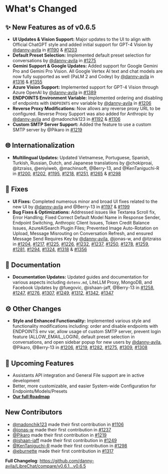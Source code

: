 # What's Changed

## ✨ New Features as of v0.6.5

- **UI Updates & Vision Support:** Major updates to the UI to align with Official ChatGPT style and added initial support for GPT-4 Vision by [@danny-avila](https://github.com/danny-avila) in [#1190](https://github.com/danny-avila/LibreChat/pull/1190) & [#1203](https://github.com/danny-avila/LibreChat/pull/1203)
- **Default Preset Selection:** Implemented default preset selection for conversations by [@danny-avila](https://github.com/danny-avila) in [#1275](https://github.com/danny-avila/LibreChat/pull/1275)
- **Gemini Support & Google Updates:** Added support for Google Gemini Pro and Gemini Pro Vision. All Google Vertex AI text and chat models are now fully supported as well (PaLM 2 and Codey) by [@danny-avila](https://github.com/danny-avila) in [#1316](https://github.com/danny-avila/LibreChat/pull/1316) & [#1355](https://github.com/danny-avila/LibreChat/pull/1355)
- **Azure Vision Support:** Implemented support for GPT-4 Vision through Azure OpenAI by [@danny-avila](https://github.com/danny-avila) in [#1389](https://github.com/danny-avila/LibreChat/pull/1389)
- **ENDPOINTS Environment Variable:** Implemented ordering and disabling of endpoints with `ENDPOINTS` env variable by [@danny-avila](https://github.com/danny-avila) in [#1206](https://github.com/danny-avila/LibreChat/pull/1206)
- **Reverse Proxy Modifications:** Now allows any reverse proxy URL to be configured. Reverse Proxy Support was also added for Anthropic by [@danny-avila](https://github.com/danny-avila) and @madonchik123 in [#1192](https://github.com/danny-avila/LibreChat/pull/1192) & [#1106](https://github.com/danny-avila/LibreChat/pull/1106)
- **Custom SMTP Server Support:** Added the feature to use a custom SMTP server by @Pikaro in [#1219](https://github.com/danny-avila/LibreChat/pull/1219)

## 🌐 Internationalization

- **Multilingual Updates:** Updated Vietnamese, Portuguese, Spanish, Turkish, Russian, Dutch, and Japanese translations by @chokiproai, @itzraiss, @eniyiweb, @machinsoft, @Berry-13, and @KenTaniguchi-R in [#1200](https://github.com/danny-avila/LibreChat/pull/1200), [#1202](https://github.com/danny-avila/LibreChat/pull/1202), [#1195](https://github.com/danny-avila/LibreChat/pull/1195), [#1218](https://github.com/danny-avila/LibreChat/pull/1218), [#1251](https://github.com/danny-avila/LibreChat/pull/1251), [#1265](https://github.com/danny-avila/LibreChat/pull/1265) & [#1298](https://github.com/danny-avila/LibreChat/pull/1298)

## 🔧 Fixes

- **UI Fixes:** Completed numerous minor and broad UI fixes related to the new UI by [@danny-avila](https://github.com/danny-avila) and @Berry-13 in [#1197](https://github.com/danny-avila/LibreChat/pull/1197) & [#1199](https://github.com/danny-avila/LibreChat/pull/1199)
- **Bug Fixes & Optimizations:** Addressed issues like Textarea Scroll fix, Error Handling; Fixed Correct Default Model Name in Response Sender, Endpoint Switching, Anthropic Client Issues, Token Credit Balance Issues, AzureAISearch Plugin Files; Prevented Image Auto-Rotation on Upload, Message Misrouting on Conversation Refresh, and ensured Message Send Requires Key by [@danny-avila](https://github.com/danny-avila), @jonas-w, and @itzraiss in [#1204](https://github.com/danny-avila/LibreChat/pull/1204), [#1217](https://github.com/danny-avila/LibreChat/pull/1217), [#1225](https://github.com/danny-avila/LibreChat/pull/1225), [#1226](https://github.com/danny-avila/LibreChat/pull/1226), [#1232](https://github.com/danny-avila/LibreChat/pull/1232), [#1237](https://github.com/danny-avila/LibreChat/pull/1237), [#1250](https://github.com/danny-avila/LibreChat/pull/1250), [#1278](https://github.com/danny-avila/LibreChat/pull/1278), [#1259](https://github.com/danny-avila/LibreChat/pull/1259), [#1281](https://github.com/danny-avila/LibreChat/pull/1281), [#1294](https://github.com/danny-avila/LibreChat/pull/1294), [#1324](https://github.com/danny-avila/LibreChat/pull/1324), [#1318](https://github.com/danny-avila/LibreChat/pull/1318) & [#1356](https://github.com/danny-avila/LibreChat/pull/1356)

## 📝 Documentation

- **Documentation Updates:** Updated guides and documentation for various aspects including `dotenv.md`, LiteLLM Proxy, MongoDB, and Facebook Updates by @fuegovic, @ishaan-jaff, @Berry-13 in [#1258](https://github.com/danny-avila/LibreChat/pull/1258), [#1247](https://github.com/danny-avila/LibreChat/pull/1247), [#1276](https://github.com/danny-avila/LibreChat/pull/1276), [#1307](https://github.com/danny-avila/LibreChat/pull/1307), [#1249](https://github.com/danny-avila/LibreChat/pull/1249), [#1312](https://github.com/danny-avila/LibreChat/pull/1312), [#1342](https://github.com/danny-avila/LibreChat/pull/1342), [#1347](https://github.com/danny-avila/LibreChat/pull/1347)

## ⚙️ Other Changes

- **Style and Enhanced Functionality:** Implemented various style and functionality modifications including: order and disable endpoints with ENDPOINTS env var, allow usage of custom SMTP server, prevent login feature (ALLOW_EMAIL_LOGIN), default preset selection in conversations, and open sidebar popup for new users by [@danny-avila](https://github.com/danny-avila), @Pikaro, @Berry-13 in [#1206](https://github.com/danny-avila/LibreChat/pull/1206), [#1219](https://github.com/danny-avila/LibreChat/pull/1219), [#1282](https://github.com/danny-avila/LibreChat/pull/1282), [#1275](https://github.com/danny-avila/LibreChat/pull/1275), [#1309](https://github.com/danny-avila/LibreChat/pull/1309), [#1308](https://github.com/danny-avila/LibreChat/pull/1308)

## 👀 Upcoming Features

- Assistants API integration and General File support are in active development
- Better, more customizable, and easier System-wide Configuration for Endpoints/Models/Presets
- **[Our full Roadmap](https://github.com/users/danny-avila/projects/2)**

## New Contributors

- [@madonchik123](https://github.com/madonchik123) made their first contribution in [#1106](https://github.com/danny-avila/LibreChat/pull/1106)
- [@jonas-w](https://github.com/jonas-w) made their first contribution in [#1237](https://github.com/danny-avila/LibreChat/pull/1237)
- [@Pikaro](https://github.com/Pikaro) made their first contribution in [#1219](https://github.com/danny-avila/LibreChat/pull/1219)
- [@ishaan-jaff](https://github.com/ishaan-jaff) made their first contribution in [#1249](https://github.com/danny-avila/LibreChat/pull/1249)
- [@KenTaniguchi-R](https://github.com/KenTaniguchi-R) made their first contribution in [#1298](https://github.com/danny-avila/LibreChat/pull/1298)
- [@eburnette](https://github.com/eburnette) made their first contribution in [#1317](https://github.com/danny-avila/LibreChat/pull/1317)

**Full Changelog**: https://github.com/danny-avila/LibreChat/compare/v0.6.1...v0.6.5
